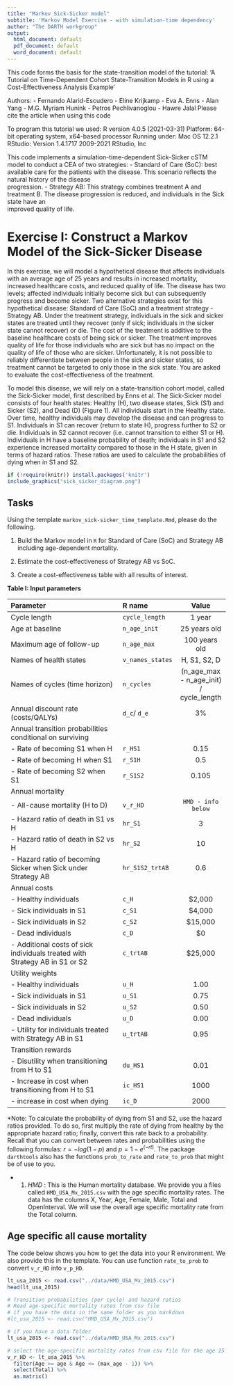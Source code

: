 ```yaml
---
title: "Markov Sick-Sicker model"
subtitle: 'Markov Model Exercise - with simulation-time dependency'
author: "The DARTH workgroup"
output:
  html_document: default
  pdf_document: default
  word_document: default
---
```



This code forms the basis for the state-transition model of the tutorial: 
'A Tutorial on Time-Dependent Cohort State-Transition Models in R using a Cost-Effectiveness Analysis Example' 

Authors: 
- Fernando Alarid-Escudero 
- Eline Krijkamp
- Eva A. Enns
- Alan Yang
- M.G. Myriam Hunink
- Petros Pechlivanoglou
- Hawre Jalal
Please cite the article when using this code

To program this tutorial we used:
R version 4.0.5 (2021-03-31)
Platform: 64-bit operating system, x64-based processor
Running under: Mac OS 12.2.1
RStudio: Version 1.4.1717 2009-2021 RStudio, Inc

This code implements a simulation-time-dependent Sick-Sicker cSTM model to  conduct a CEA of two strategies:
- Standard of Care (SoC): best available care for the patients with the disease. This scenario reflects the natural history of the disease  
  progression.
- Strategy AB: This strategy combines treatment A and treatment B. The disease  progression is reduced, and individuals in the Sick state have an  
  improved quality of life.

# Exercise I: Construct a Markov Model of the Sick-Sicker Disease

In this exercise, we will model a hypothetical disease that affects individuals with an average age of 25 years and results in increased mortality, increased healthcare costs, and reduced quality of life. The disease has two levels; affected individuals initially become sick but can subsequently progress and become sicker. Two alternative strategies exist for this hypothetical disease: Standard of Care (SoC) and a treatment strategy - Strategy AB. Under the treatment strategy, individuals in the sick and sicker states are treated until they recover (only if sick; individuals in the sicker state cannot recover) or die. The cost of the treatment is additive to the baseline healthcare costs of being sick or sicker. The treatment improves quality of life for those individuals who are sick but has no impact on the quality of life of those who are sicker. Unfortunately, it is not possible to reliably differentiate between people in the sick and sicker states, so treatment cannot be targeted to only those in the sick state. You are asked to evaluate the cost-effectiveness of the treatment.

To model this disease, we will rely on a state-transition cohort model, called the Sick-Sicker model, first described by Enns et al. The Sick-Sicker model consists of four health states: Healthy (H), two disease states, Sick (S1) and Sicker (S2), and Dead (D) (Figure 1). All individuals start in the Healthy state. Over time, healthy individuals may develop the disease and can progress to S1. Individuals in S1 can recover (return to state H), progress further to S2 or die. Individuals in S2 cannot recover (i.e. cannot transition to either S1 or H). Individuals in H have a baseline probability of death; individuals in S1 and S2 experience increased mortality compared to those in the H state, given in terms of hazard ratios. These ratios are used to calculate the probabilities of dying when in S1 and S2. 

```r
if (!require(knitr)) install.packages('knitr')
include_graphics("sick_sicker_diagram.png")
```

## Tasks

Using the template `markov_sick-sicker_time_template.Rmd`, please do the following. 

1.	Build the Markov model in `R` for Standard of Care (SoC) and Strategy AB including age-dependent mortality. 

2.	Estimate the cost-effectiveness of Strategy AB vs SoC.

3.	Create a cost-effectiveness table with all results of interest.

**Table I: Input parameters**

|           **Parameter**            |  **R name** |   **Value**   |
|:-----------------------------------|:------------|:-------------:|
| Cycle length                       | `cycle_length`          | 1  year           |
| Age at baseline                    | `n_age_init`            | 25 years old      |
| Maximum age of follow-up           | `n_age_max`             | 100 years old     |
| Names of health states             | `v_names_states`        | H, S1, S2, D      |
| Names of cycles (time horizon)     | `n_cycles`              | (n_age_max - n_age_init) / cycle_length |
| Annual discount rate (costs/QALYs) | `d_c`/ `d_e`       | 3%                      |
| Annual transition probabilities conditional on surviving   |     |                |
| - Rate of becoming S1 when H               | `r_HS1`     |  0.15          |
| - Rate of becoming H when S1               | `r_S1H`     |  0.5           |
| - Rate of becoming S2 when S1                | `r_S1S2`    |  0.105         |
| Annual mortality                                   |             |                |
| - All-cause mortality (H to D)     | `v_r_HD`      | `HMD - info below`   |
| - Hazard ratio of death in S1 vs H | `hr_S1`       |  3          |
| - Hazard ratio of death in S2 vs H | `hr_S2`       |  10         |
| - Hazard ratio of becoming Sicker when Sick under Strategy AB  | `hr_S1S2_trtAB`       |  0.6         |
| Annual costs                       |             |               |
| - Healthy individuals              | `c_H`       |  $2,000       |
| - Sick individuals in S1           | `c_S1`      |  $4,000       |
| - Sick individuals in S2           | `c_S2`      |  $15,000      |
| - Dead individuals                 | `c_D`       |  $0           |
| - Additional costs of sick individuals treated with Strategy AB in S1 or S2       | `c_trtAB` | $25,000 |
| Utility weights                    |             |               |
| - Healthy individuals              | `u_H`       |  1.00         |
| - Sick individuals in S1           | `u_S1`      |  0.75         |
| - Sick individuals in S2           | `u_S2`      |  0.50         |
| - Dead individuals                 | `u_D`       |  0.00         |
| - Utility for individuals treated with Strategy AB in S1 | `u_trtAB` |  0.95        |
| Transition rewards              |             |               |
| - Disutility when transitioning from H to S1             | `du_HS1`       |  0.01      |
| - Increase in cost when transitioning from H to S1           | `ic_HS1`      |  1000         |
| - increase in cost when dying          | `ic_D`      |  2000         |

*Note: To calculate the probability of dying from S1 and S2, use the hazard ratios provided. To do so, first multiply the rate of dying from healthy by the appropriate hazard ratio; finally, convert this rate back to a probability. Recall that you can convert between rates and probabilities using the following formulas: $r = -log(1-p)$ and $p = 1-e^{(-rt)}$. The package `darthtools` also has the functions `prob_to_rate` and `rate_to_prob` that might be of use to you.

* 1. *HMD* : This is the Human mortality database. We provide you a files called `HMD_USA_Mx_2015.csv` with the age specific mortality rates. The data has the columns X, Year, Age, Female, Male, Total and OpenInterval. We will use the overall age specific mortality rate from the Total column.

## Age specific all cause mortality

The code below shows you how to get the data into your R environment. We also provide this in the template. You can use function `rate_to_prob` to convert `v_r_HD` into `v_p_HD`.

```r
lt_usa_2015 <- read.csv("../data/HMD_USA_Mx_2015.csv")
head(lt_usa_2015)
```

```r
# Transition probabilities (per cycle) and hazard ratios
# Read age-specific mortality rates from csv file
# if you have the data in the same folder as you markdown
#lt_usa_2015 <- read.csv("HMD_USA_Mx_2015.csv")

# if you have a data folder
lt_usa_2015 <- read.csv("../data/HMD_USA_Mx_2015.csv")

# select the age-specific mortality rates from csv file for the age 25 - 54
v_r_HD <- lt_usa_2015 %>% 
  filter(Age >= age & Age <= (max_age - 1)) %>%
  select(Total) %>%
  as.matrix()
```


